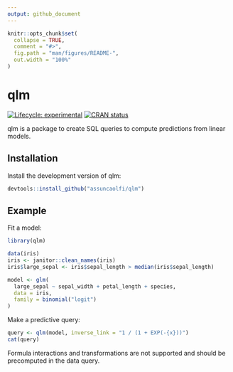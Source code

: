 ```yaml
---
output: github_document
---
```


<!-- README.md is generated from README.Rmd. Please edit that file -->

```r
knitr::opts_chunk$set(
  collapse = TRUE,
  comment = "#>",
  fig.path = "man/figures/README-",
  out.width = "100%"
)
```

# qlm

<!-- badges: start -->
[![Lifecycle: experimental](https://img.shields.io/badge/lifecycle-experimental-orange.svg)](https://lifecycle.r-lib.org/articles/stages.html#experimental)
[![CRAN status](https://www.r-pkg.org/badges/version/qlm)](https://CRAN.R-project.org/package=qlm)
<!-- badges: end -->

qlm is a package to create SQL queries to compute predictions from linear
models.

## Installation

Install the development version of qlm:

``` r
devtools::install_github("assuncaolfi/qlm")
```

## Example

Fit a model:

```r
library(qlm)

data(iris)
iris <- janitor::clean_names(iris)
iris$large_sepal <- iris$sepal_length > median(iris$sepal_length)

model <- glm(
  large_sepal ~ sepal_width + petal_length + species, 
  data = iris, 
  family = binomial("logit")
)
```

Make a predictive query:

```r
query <- qlm(model, inverse_link = "1 / (1 + EXP(-{x}))")
cat(query)
```

Formula interactions and transformations are not supported and should be
precomputed in the data query.
